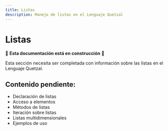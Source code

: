 ```yaml
---
title: Listas
description: Manejo de listas en el Lenguaje Quetzal
---
```


# Listas

🚧 **Esta documentación está en construcción** 🚧

Esta sección necesita ser completada con información sobre las listas en el Lenguaje Quetzal.

## Contenido pendiente:
- Declaración de listas
- Acceso a elementos
- Métodos de listas
- Iteración sobre listas
- Listas multidimensionales
- Ejemplos de uso
